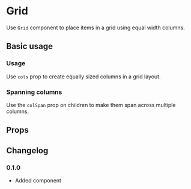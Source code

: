 # Grid

Use `Grid` component to place items in a grid using equal width columns.

## Basic usage

### Usage

Use `cols` prop to create equally sized columns in a grid layout.

<ax-demo name="grid/usage" />

### Spanning columns

Use the `colSpan` prop on children to make them span across multiple columns.

<ax-demo meta='/colSpan="2"/' name="grid/span-usage" />

## Props

<ax-props-table component="Grid" />

## Changelog

### 0.1.0

- Added component
